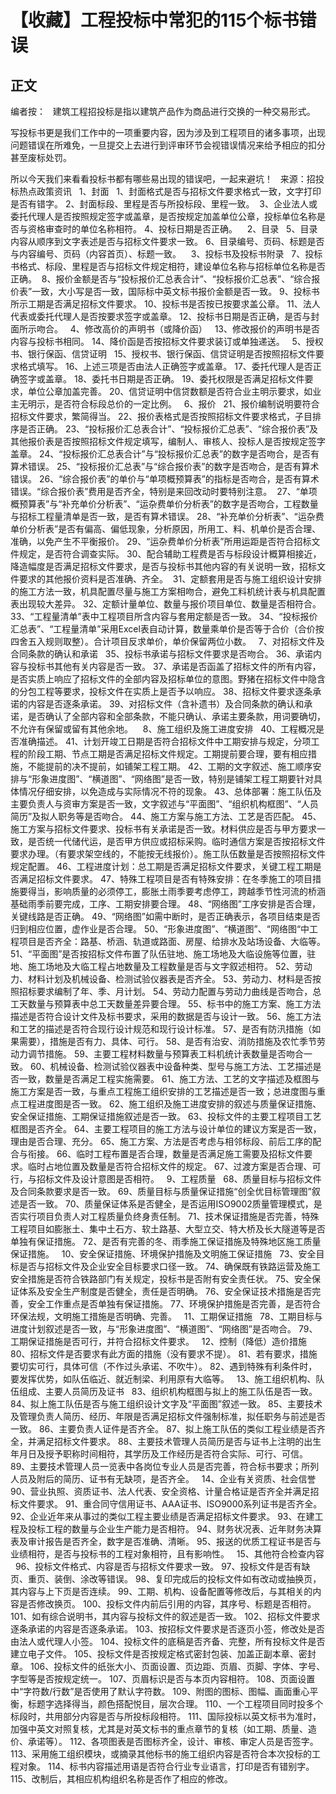 # 【收藏】工程投标中常犯的115个标书错误
## 正文
编者按：
 
建筑工程招投标是指以建筑产品作为商品进行交换的一种交易形式。

写投标书更是我们工作中的一项重要内容，因为涉及到工程项目的诸多事项，出现问题错误在所难免，一旦提交上去进行到评审环节会视错误情况来给予相应的扣分甚至废标处罚。

所以今天我们来看看投标书都有哪些易出现的错误吧，一起来避坑！
 
来源：招投标热点政策资讯
 
1、封面
 
1、封面格式是否与招标文件要求格式一致，文字打印是否有错字。
2、封面标段、里程是否与所投标段、里程一致。 
3、企业法人或委托代理人是否按照规定签字或盖章，是否按规定加盖单位公章，投标单位名称是否与资格审查时的单位名称相符。
4、投标日期是否正确。 
 
2、目录
 
5、目录内容从顺序到文字表述是否与招标文件要求一致。
6、目录编号、页码、标题是否与内容编号、页码（内容首页）、标题一致。 
 
3、投标书及投标书附录
 
7、投标书格式、标段、里程是否与招标文件规定相符，建设单位名称与招标单位名称是否正确。 
8、报价金额是否与“投标报价汇总表合计”、“投标报价汇总表”、“综合报价表”一致，大小写是否一致，国际标中英文标书报价金额是否一致。
9、投标书所示工期是否满足招标文件要求。
10、投标书是否按已按要求盖公章。
11、法人代表或委托代理人是否按要求签字或盖章。
12、投标书日期是否正确，是否与封面所示吻合。
 
4、修改高价的声明书（或降价函）
 
13、修改报价的声明书是否内容与投标书相同。
14、降价函是否按招标文件要求装订或单独递送。
 
5、授权书、银行保函、信贷证明
 
15、授权书、银行保函、信贷证明是否按照招标文件要求格式填写。
16、上述三项是否由法人正确签字或盖章。
17、委托代理人是否正确签字或盖章。
18、委托书日期是否正确。
19、委托权限是否满足招标文件要求，单位公章加盖完善。
20、信贷证明中信贷数额是否符合业主明示要求，如业主无明示，是否符合标段总价的一定比例。
 
6、报价
 
21、报价编制说明要符合招标文件要求，繁简得当。
22、报价表格式是否按照招标文件要求格式，子目排序是否正确。
23、“投标报价汇总表合计”、“投标报价汇总表”、“综合报价表”及其他报价表是否按照招标文件规定填写，编制人、审核人、投标人是否按规定签字盖章。
24、“投标报价汇总表合计”与“投标报价汇总表”的数字是否吻合，是否有算术错误。
25、“投标报价汇总表”与“综合报价表”的数字是否吻合，是否有算术错误。
26、“综合报价表”的单价与“单项概预算表”的指标是否吻合，是否有算术错误。“综合报价表”费用是否齐全，特别是来回改动时要特别注意。 
27、“单项概预算表”与“补充单价分析表”、“运杂费单价分析表”的数字是否吻合，工程数量与招标工程量清单是否一致，是否有算术错误。
28、“补充单价分析表”、“运杂费单价分析表”是否有偏高、偏低现象，分析原因，所用工、料、机单价是否合理、准确，以免产生不平衡报价。
29、“运杂费单价分析表”所用运距是否符合招标文件规定，是否符合调查实际。
30、配合辅助工程费是否与标段设计概算相接近，降造幅度是否满足招标文件要求，是否与投标书其他内容的有关说明一致，招标文件要求的其他报价资料是否准确、齐全。 
31、定额套用是否与施工组织设计安排的施工方法一致，机具配置尽量与施工方案相吻合，避免工料机统计表与机具配置表出现较大差异。
32、定额计量单位、数量与报价项目单位、数量是否相符合。
33、“工程量清单”表中工程项目所含内容与套用定额是否一致。
34、“投标报价汇总表”、“工程量清单”采用Excel表自动计算，数量乘单价是否等于合价（合价按四舍五入规则取整）。合计项目反求单价，单价保留两位小数。
 
7、对招标文件及合同条款的确认和承诺
 
35、投标书承诺与招标文件要求是否吻合。
36、承诺内容与投标书其他有关内容是否一致。
37、承诺是否函盖了招标文件的所有内容，是否实质上响应了招标文件的全部内容及招标单位的意图。野猪在招标文件中隐含的分包工程等要求，投标文件在实质上是否予以响应。
38、招标文件要求逐条承诺的内容是否逐条承诺。
39、对招标文件（含补遗书）及合同条款的确认和承诺，是否确认了全部内容和全部条款，不能只确认、承诺主要条款，用词要确切，不允许有保留或留有其他余地。 
 
8、施工组织及施工进度安排
 
40、工程概况是否准确描述。
41、计划开竣工日期是否符合招标文件中工期安排与规定，分项工程的阶段工期、节点工期是否满足招标文件规定。工期提前要合理，要有相应措施，不能提前的决不提前，如铺架工程工期。
42、工期的文字叙述、施工顺序安排与“形象进度图”、“横道图”、“网络图”是否一致，特别是铺架工程工期要针对具体情况仔细安排，以免造成与实际情况不符的现象。
43、总体部署：施工队伍及主要负责人与资审方案是否一致，文字叙述与“平面图”、“组织机构框图”、“人员简历”及拟人职务等是否吻合。
44、施工方案与施工方法、工艺是否匹配。
45、施工方案与招标文件要求、投标书有关承诺是否一致。材料供应是否与甲方要求一致，是否统一代储代运，是否甲方供应或招标采购。临时通信方案是否按招标文件要求办理。（有要求架空线的，不能按无线报价）。施工队伍数量是否按照招标文件规定配置。
46、工程进度计划：总工期是否满足招标文件要求，关键工程工期是否满足招标文件要求。
47、特殊工程项目是否有特殊安排：在冬季施工的项目措施要得当，影响质量的必须停工，膨胀土雨季要考虑停工，跨越季节性河流的桥涵基础雨季前要完成，工序、工期安排要合理。
48、“网络图”工序安排是否合理，关键线路是否正确。
49、“网络图”如需中断时，是否正确表示，各项目结束是否归到相应位置，虚作业是否合理。
50、“形象进度图”、“横道图”、“网络图“中工程项目是否齐全：路基、桥涵、轨道或路面、房屋、给排水及站场设备、大临等。
51、“平面图”是否按招标文件布置了队伍驻地、施工场地及大临设施等位置，驻地、施工场地及大临工程占地数量及工程数量是否与文字叙述相符。
52、劳动力、材料计划及机械设备、检测试验仪器表是否齐全。
53、劳动力、材料是否按照招标要求编制了年、季、月计划。
54、劳动力配置与劳动力曲线是否吻合，总工天数量与预算表中总工天数量差异要合理。
55、标书中的施工方案、施工方法描述是否符合设计文件及标书要求，采用的数据是否与设计一致。
56、施工方法和工艺的描述是否符合现行设计规范和现行设计标准。
57、是否有防汛措施（如果需要），措施是否有力、具体、可行。
58、是否有治安、消防措施及农忙季节劳动力调节措施。
59、主要工程材料数量与预算表工料机统计表数量是否吻合一致。
60、机械设备、检测试验仪器表中设备种类、型号与施工方法、工艺描述是否一致，数量是否满足工程实施需要。
61、施工方法、工艺的文字描述及框图与施工方案是否一致，与重点工程施工组织安排的工艺描述是否一致；总进度图与重点工程进度图是否一致。
62、施工组织及施工进度安排的叙述与质量保证措施、安全保证措施、工期保证措施叙述是否一致。
63、投标文件的主要工程项目工艺框图是否齐全。
64、主要工程项目的施工方法与设计单位的建议方案是否一致，理由是否合理、充分。
65、施工方案、方法是否考虑与相邻标段、前后工序的配合与衔接。
66、临时工程布置是否合理，数量是否满足施工需要及招标文件要求。临时占地位置及数量是否符合招标文件的规定。
67、过渡方案是否合理、可行，与招标文件及设计意图是否相符。
 
9、工程质量
 
68、质量目标与招标文件及合同条款要求是否一致。
69、质量目标与质量保证措施“创全优目标管理图”叙述是否一致。
70、质量保证体系是否健全，是否运用ISO9002质量管理模式，是否实行项目负责人对工程质量负终身责任制。
71、技术保证措施是否完善，特殊工程项目如膨胀土、集中土石方、软土路基、大型立交、特大桥及长大隧道等是否单独有保证措施。
72、是否有完善的冬、雨季施工保证措施及特殊地区施工质量保证措施。
 
10、安全保证措施、环境保护措施及文明施工保证措施
 
73、安全目标是否与招标文件及企业安全目标要求口径一致。
74、确保既有铁路运营及施工安全措施是否符合铁路部门有关规定，投标书是否附有安全责任状。
75、安全保证体系及安全生产制度是否健全，责任是否明确。
76、安全保证技术措施是否完善，安全工作重点是否单独有保证措施。
77、环境保护措施是否完善，是否符合环保法规，文明施工措施是否明确、完善。
 
11、工期保证措施
 
78、工期目标与进度计划叙述是否一致，与“形象进度图”、“横道图”、“网络图”是否吻合。
79、工期保证措施是否可行，并符合招标文件要求。
 
12、控制（降低）造价措施
 
80、招标文件是否要求有此方面的措施（没有要求不提）。
81、若有要求，措施要切实可行，具体可信（不作过头承诺、不吹牛）。
82、遇到特殊有利条件时，要发挥优势，如队伍临近、就近制梁、利用原有大临等。
 
13、施工组织机构、队伍组成、主要人员简历及证书
 
83、组织机构框图与拟上的施工队伍是否一致。
84、拟上施工队伍是否与施工组织设计文字及“平面图”叙述一致。
85、主要技术及管理负责人简历、经历、年限是否满足招标文件强制标准，拟任职务与前述是否一致。
86、主要负责人证件是否齐全。
87、拟上施工队伍的类似工程业绩是否齐全，并满足招标文件要求。
88、主要技术管理人员简历是否与证书上注明的出生年月日及授予职称时间相符，其学历及工作经历是否符合实际、可行、可信。
89、主要技术管理人员一览表中各岗位专业人员是否完善，符合标书要求；所列人员及附后的简历、证书有无缺项，是否齐全。
 
14、企业有关资质、社会信誉
 
90、营业执照、资质证书、法人代表、安全资格、计量合格证是否齐全并满足招标文件要求。
91、重合同守信用证书、AAA证书、ISO9000系列证书是否齐全。
92、企业近年来从事过的类似工程主要业绩是否满足招标文件要求。
93、在建工程及投标工程的数量与企业生产能力是否相符。
94、财务状况表、近年财务决算表及审计报告是否齐全，数字是否准确、清晰。
95、报送的优质工程证书是否与业绩相符，是否与投标书的工程对象相符，且有影响性。
 
15、其他符合检查内容
 
96、投标文件格式、内容是否与招标文件要求一致。
97、投标文件是否有缺页、重页、装倒、涂改等错误。
98、复印完成后的投标文件如有改动或抽换页，其内容与上下页是否连续。
99、工期、机构、设备配置等修改后，与其相关的内容是否修改换页。
100、投标文件内前后引用的内容，其序号、标题是否相符。
101、如有综合说明书，其内容与投标文件的叙述是否一致。
102、招标文件要求逐条承诺的内容是否逐条承诺。
103、按招标文件要求是否逐页小签，修改处是否由法人或代理人小签。
104、投标文件的底稿是否齐备、完整，所有投标文件是否建立电子文件。
105、投标文件是否按规定格式密封包装、加盖正副本章、密封章。
106、投标文件的纸张大小、页面设置、页边距、页眉、页脚、字体、字号、字型等是否按规定统一。
107、页眉标识是否与本页内容相符。
108、页面设置中“字符数/行数”是否使用了默认字符数。
109、附图的图标、图幅、画面重心平衡，标题字选择得当，颜色搭配悦目，层次合理。
110、一个工程项目同时投多个标段时，共用部分内容是否与所投标段相符。
111、国际投标以英文标书为准时，加强中英文对照复核，尤其是对英文标书的重点章节的复核（如工期、质量、造价、承诺等）。
112、各项图表是否图标齐全，设计、审核、审定人员是否签字。
113、采用施工组织模块，或摘录其他标书的施工组织内容是否符合本次投标的工程对象。
114、标书内容描述用语是否符合行业专业语言，打印是否有错别字。
115、改制后，其相应机构组织名称是否作了相应的修改。
 
